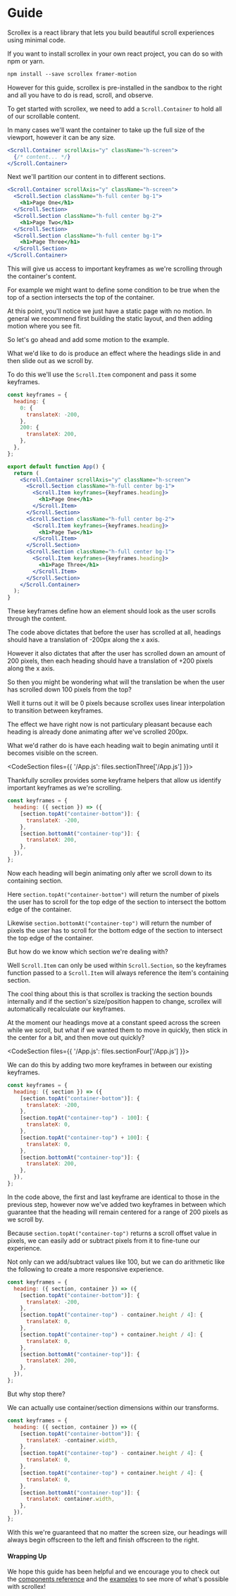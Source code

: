 
<CodeSectionProvider>
<CodeSection files={files.base}>

# Guide

Scrollex is a react library that lets you build beautiful scroll experiences using minimal code.

If you want to install scrollex in your own react project, you can do so with npm or yarn.

```html
npm install --save scrollex framer-motion
```

However for this guide, scrollex is pre-installed in the sandbox to the right and all you have to do is read, scroll, and observe.

</CodeSection>
<CodeSection files={{ '/App.js': files.sectionZero['/App.js'] }}>

To get started with scrollex, we need to add a `Scroll.Container` to hold all of our scrollable content.

In many cases we'll want the container to take up the full size of the viewport, however it can be any size.

```jsx
<Scroll.Container scrollAxis="y" className="h-screen">
  {/* content... */}
</Scroll.Container>
```

</CodeSection>
<CodeSection files={{ '/App.js': files.sectionOne['/App.js'] }}>

Next we'll partition our content in to different sections.

```jsx
<Scroll.Container scrollAxis="y" className="h-screen">
  <Scroll.Section className="h-full center bg-1">
    <h1>Page One</h1>
  </Scroll.Section>
  <Scroll.Section className="h-full center bg-2">
    <h1>Page Two</h1>
  </Scroll.Section>
  <Scroll.Section className="h-full center bg-1">
    <h1>Page Three</h1>
  </Scroll.Section>
</Scroll.Container>
```

This will give us access to important keyframes as we're scrolling through the container's content.

For example we might want to define some condition to be true when the top of a section intersects the top of the container.

At this point, you'll notice we just have a static page with no motion. In general we recommend first building the static layout, and then adding motion where you see fit.

So let's go ahead and add some motion to the example.

</CodeSection>
<CodeSection files={{ '/App.js': files.sectionTwo['/App.js'] }}>

What we'd like to do is produce an effect where the headings slide in and then slide out as we scroll by.

To do this we'll use the `Scroll.Item` component and pass it some keyframes.

```jsx
const keyframes = {
  heading: {
    0: {
      translateX: -200,
    },
    200: {
      translateX: 200,
    },
  },
};

export default function App() {
  return (
    <Scroll.Container scrollAxis="y" className="h-screen">
      <Scroll.Section className="h-full center bg-1">
        <Scroll.Item keyframes={keyframes.heading}>
          <h1>Page One</h1>
        </Scroll.Item>
      </Scroll.Section>
      <Scroll.Section className="h-full center bg-2">
        <Scroll.Item keyframes={keyframes.heading}>
          <h1>Page Two</h1>
        </Scroll.Item>
      </Scroll.Section>
      <Scroll.Section className="h-full center bg-1">
        <Scroll.Item keyframes={keyframes.heading}>
          <h1>Page Three</h1>
        </Scroll.Item>
      </Scroll.Section>
    </Scroll.Container>
  );
}
```

These keyframes define how an element should look as the user scrolls through the content.

The code above dictates that before the user has scrolled at all, headings should have a translation of -200px along the x axis.

However it also dictates that after the user has scrolled down an amount of 200 pixels, then each heading should have a translation of +200 pixels along the x axis.

So then you might be wondering what will the translation be when the user has scrolled down 100 pixels from the top?

Well it turns out it will be 0 pixels because scrollex uses linear interpolation to transition between keyframes.

The effect we have right now is not particulary pleasant because each heading is already done animating after we've scrolled 200px.

What we'd rather do is have each heading wait to begin animating until it becomes visible on the screen.

</CodeSection>

<CodeSection files={{ '/App.js': files.sectionThree['/App.js'] }}>

Thankfully scrollex provides some keyframe helpers that allow us identify important keyframes as we're scrolling.

```jsx
const keyframes = {
  heading: ({ section }) => ({
    [section.topAt("container-bottom")]: {
      translateX: -200,
    },
    [section.bottomAt("container-top")]: {
      translateX: 200,
    },
  }),
};
```

Now each heading will begin animating only after we scroll down to its containing section.

Here `section.topAt("container-bottom")` will return the number of pixels the user has to scroll for the top edge of the section to intersect the bottom edge of the container.

Likewise `section.bottomAt("container-top")` will return the number of pixels the user has to scroll for the bottom edge of the section to intersect the top edge of the container.

But how do we know which section we're dealing with?

Well `Scroll.Item` can only be used within `Scroll.Section`, so the keyframes function passed to a `Scroll.Item` will always reference the item's containing section.

The cool thing about this is that scrollex is tracking the section bounds internally and if the section's size/position happen to change, scrollex will automatically recalculate our keyframes.

At the moment our headings move at a constant speed across the screen while we scroll, but what if we wanted them to move in quickly, then stick in the center for a bit, and then move out quickly?

</CodeSection>

<CodeSection files={{ '/App.js': files.sectionFour['/App.js'] }}>

We can do this by adding two more keyframes in between our existing keyframes.

```jsx
const keyframes = {
  heading: ({ section }) => ({
    [section.topAt("container-bottom")]: {
      translateX: -200,
    },
    [section.topAt("container-top") - 100]: {
      translateX: 0,
    },
    [section.topAt("container-top") + 100]: {
      translateX: 0,
    },
    [section.bottomAt("container-top")]: {
      translateX: 200,
    },
  }),
};
```

In the code above, the first and last keyframe are identical to those in the previous step, however now we've added two keyframes in between which guarantee that the heading will remain centered for a range of 200 pixels as we scroll by.

Because `section.topAt("container-top")` returns a scroll offset value in pixels, we can easily add or subtract pixels from it to fine-tune our experience.

</CodeSection>
<CodeSection files={{ '/App.js': files.sectionFive['/App.js'] }}>

Not only can we add/subtract values like 100, but we can do arithmetic like the following to create a more responsive experience.

```jsx
const keyframes = {
  heading: ({ section, container }) => ({
    [section.topAt("container-bottom")]: {
      translateX: -200,
    },
    [section.topAt("container-top") - container.height / 4]: {
      translateX: 0,
    },
    [section.topAt("container-top") + container.height / 4]: {
      translateX: 0,
    },
    [section.bottomAt("container-top")]: {
      translateX: 200,
    },
  }),
};
```

</CodeSection>
<CodeSection files={{ '/App.js': files.sectionSix['/App.js'] }}>

But why stop there?

We can actually use container/section dimensions within our transforms.

```jsx
const keyframes = {
  heading: ({ section, container }) => ({
    [section.topAt("container-bottom")]: {
      translateX: -container.width,
    },
    [section.topAt("container-top") - container.height / 4]: {
      translateX: 0,
    },
    [section.topAt("container-top") + container.height / 4]: {
      translateX: 0,
    },
    [section.bottomAt("container-top")]: {
      translateX: container.width,
    },
  }),
};
```

With this we're guaranteed that no matter the screen size, our headings will always begin offscreen to the left and finish offscreen to the right.

#### Wrapping Up

We hope this guide has been helpful and we encourage you to check out the [components reference](/components) and the [examples](/examples) to see more of what's possible with scrollex!

</CodeSection>
</CodeSectionProvider>
